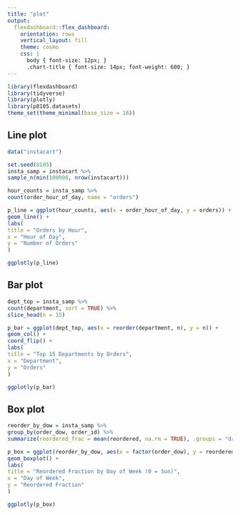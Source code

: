 ```yaml
---
title: "plot"
output: 
  flexdashboard::flex_dashboard:
    orientation: rows
    vertical_layout: fill
    theme: cosmo
    css: |
      body { font-size: 12px; }
      .chart-title { font-size: 14px; font-weight: 600; }
---
```


```r
library(flexdashboard)
library(tidyverse)
library(plotly)
library(p8105.datasets)
theme_set(theme_minimal(base_size = 16))
```

## Line plot
```r
data("instacart")

set.seed(8105)
insta_samp = instacart %>%
sample_n(min(100000, nrow(instacart)))

hour_counts = insta_samp %>%
count(order_hour_of_day, name = "orders")

p_line = ggplot(hour_counts, aes(x = order_hour_of_day, y = orders)) +
geom_line() +
labs(
title = "Orders by Hour",
x = "Hour of Day",
y = "Number of Orders"
)

ggplotly(p_line)

```

## Bar plot
```r
dept_top = insta_samp %>%
count(department, sort = TRUE) %>%
slice_head(n = 15)

p_bar = ggplot(dept_top, aes(x = reorder(department, n), y = n)) +
geom_col() +
coord_flip() +
labs(
title = "Top 15 Departments by Orders",
x = "Department",
y = "Orders"
)

ggplotly(p_bar)
```

## Box plot
```r
reorder_by_dow = insta_samp %>%
group_by(order_dow, order_id) %>%
summarize(reordered_frac = mean(reordered, na.rm = TRUE), .groups = "drop")

p_box = ggplot(reorder_by_dow, aes(x = factor(order_dow), y = reordered_frac)) +
geom_boxplot() +
labs(
title = "Reordered Fraction by Day of Week (0 = Sun)",
x = "Day of Week",
y = "Reordered Fraction"
)

ggplotly(p_box)
```

